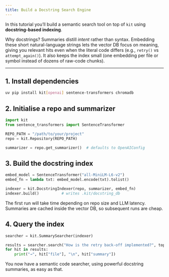 ```yaml
---
title: Build a Docstring Search Engine
---
```


In this tutorial you’ll build a semantic search tool on top of `kit`
using **docstring-based indexing**.

Why docstrings?  Summaries distill *intent* rather than syntax.  Embedding these
short natural-language strings lets the vector DB focus on meaning, giving you
relevant hits even when the literal code differs (e.g., `retry()` vs
`attempt_again()`).  It also keeps the index small (one embedding per file or
symbol instead of dozens of raw-code chunks).

---

## 1. Install dependencies

```sh
uv pip install kit[openai] sentence-transformers chromadb
```

## 2. Initialise a repo and summarizer

```python
import kit
from sentence_transformers import SentenceTransformer

REPO_PATH = "/path/to/your/project"
repo = kit.Repository(REPO_PATH)

summarizer = repo.get_summarizer()  # defaults to OpenAIConfig
```

## 3. Build the docstring index

```python
embed_model = SentenceTransformer("all-MiniLM-L6-v2")
embed_fn = lambda txt: embed_model.encode(txt).tolist()

indexer = kit.DocstringIndexer(repo, summarizer, embed_fn)
indexer.build()          # writes .kit/docstring_db
```

The first run will take time depending on repo size and LLM latency.
Summaries are cached inside the vector DB, so subsequent runs are cheap.

## 4. Query the index

```python
searcher = kit.SummarySearcher(indexer)

results = searcher.search("How is the retry back-off implemented?", top_k=3)
for hit in results:
    print("→", hit["file"], "\n", hit["summary"])
```

You now have a semantic code searcher, using powerful docstring summaries,
as easy as that.
